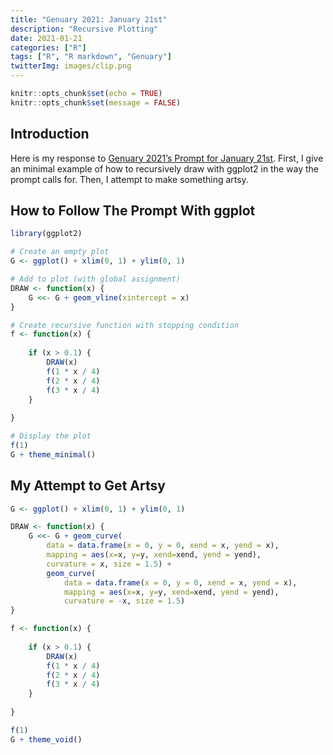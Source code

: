 ```yaml
---
title: "Genuary 2021: January 21st"
description: "Recursive Plotting"
date: 2021-01-21
categories: ["R"]
tags: ["R", "R markdown", "Genuary"]
twitterImg: images/clip.png
---
```


```r
knitr::opts_chunk$set(echo = TRUE)
knitr::opts_chunk$set(message = FALSE)
```

## Introduction

Here is my response to [Genuary 2021's Prompt for January 21st](https://genuary2021.github.io/prompts#jan22). First, I give an minimal example of how to recursively draw with ggplot2 in the way the prompt calls for. Then, I attempt to make something artsy.


## How to Follow The Prompt With ggplot

```r
library(ggplot2)

# Create an empty plot
G <- ggplot() + xlim(0, 1) + ylim(0, 1)

# Add to plot (with global assignment)
DRAW <- function(x) {
    G <<- G + geom_vline(xintercept = x)
}

# Create recursive function with stopping condition
f <- function(x) {
    
    if (x > 0.1) {
        DRAW(x)
        f(1 * x / 4)
        f(2 * x / 4)
        f(3 * x / 4)
    }
    
}

# Display the plot
f(1)
G + theme_minimal()
```

## My Attempt to Get Artsy

```r
G <- ggplot() + xlim(0, 1) + ylim(0, 1)

DRAW <- function(x) {
    G <<- G + geom_curve(
        data = data.frame(x = 0, y = 0, xend = x, yend = x),
        mapping = aes(x=x, y=y, xend=xend, yend = yend), 
        curvature = x, size = 1.5) + 
        geom_curve(
            data = data.frame(x = 0, y = 0, xend = x, yend = x),
            mapping = aes(x=x, y=y, xend=xend, yend = yend), 
            curvature = -x, size = 1.5)
}

f <- function(x) {
    
    if (x > 0.1) {
        DRAW(x)
        f(1 * x / 4)
        f(2 * x / 4)
        f(3 * x / 4)
    }
    
}

f(1)
G + theme_void()


```

